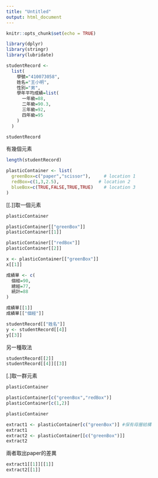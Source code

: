 ```yaml
---
title: "Untitled"
output: html_document
---
```


```r
knitr::opts_chunk$set(echo = TRUE)
```

```r
library(dplyr)
library(stringr)
library(lubridate)
```

```r
studentRecord <-
  list(
    學號="410073058",
    姓名="王小明",
    性別="男",
    學年平均成績=list(
      一年級=88,
      二年級=90.3,
      三年級=92,
      四年級=95
    )
  )

studentRecord
```

有幾個元素
```r
length(studentRecord)
```

```r
plasticContainer <- list(
  greenBox=c("paper","scissor"),     # location 1
  redBox=c(1,3,2.5),               # location 2
  blueBox=c(TRUE,FALSE,TRUE,TRUE)    # location 3
)
```

[[.]]取一個元素
```r
plasticContainer

plasticContainer[["greenBox"]] 
plasticContainer[[1]]
```

```r
plasticContainer[["redBox"]] 
plasticContainer[[2]]
```

```r
x <- plasticContainer[["greenBox"]]
x[[1]]
```

```r
成績單 <- c(
  個經=90,
  總經=77,
  統計=88
)
```

```r
成績單[[1]]
成績單[["個經"]]
```

```r
studentRecord[["姓名"]]
y <- studentRecord[[4]]
y[[3]]
```

另一種取法
```r
studentRecord[[2]]
studentRecord[[4]][[3]]
```

[.]取一群元素
```r
plasticContainer

plasticContainer[c("greenBox","redBox")] 
plasticContainer[c(1,2)]
```

```r
plasticContainer

extract1 <- plasticContainer[c("greenBox")] #保有母層結構
extract1
extract2 <- plasticContainer[[c("greenBox")]]
extract2
```

兩者取出paper的差異
```r
extract1[[1]][[1]]
extract2[[1]]
```

